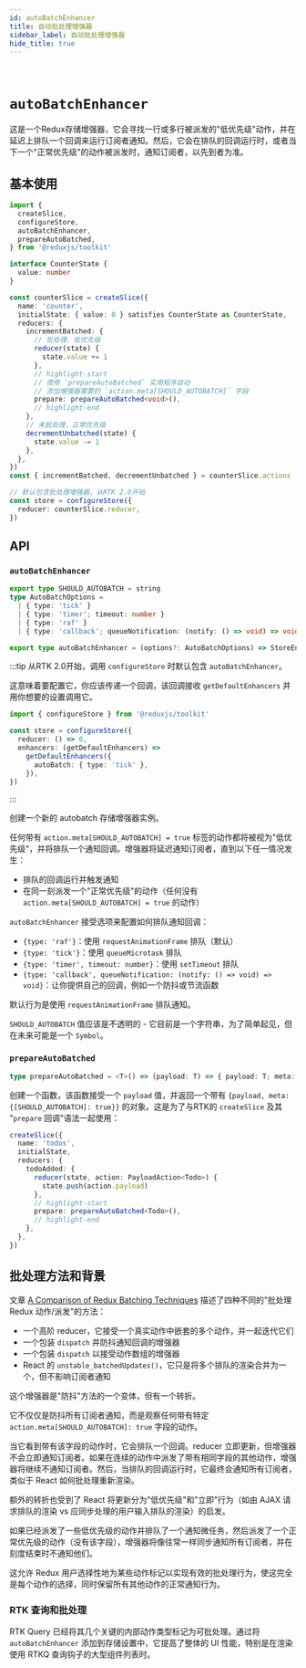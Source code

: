 ```yaml
---
id: autoBatchEnhancer
title: 自动批处理增强器
sidebar_label: 自动批处理增强器
hide_title: true
---
```


&nbsp;

# `autoBatchEnhancer`

这是一个Redux存储增强器，它会寻找一行或多行被派发的"低优先级"动作，并在延迟上排队一个回调来运行订阅者通知。然后，它会在排队的回调运行时，或者当下一个"正常优先级"的动作被派发时，通知订阅者，以先到者为准。

## 基本使用

```ts
import {
  createSlice,
  configureStore,
  autoBatchEnhancer,
  prepareAutoBatched,
} from '@reduxjs/toolkit'

interface CounterState {
  value: number
}

const counterSlice = createSlice({
  name: 'counter',
  initialState: { value: 0 } satisfies CounterState as CounterState,
  reducers: {
    incrementBatched: {
      // 批处理，低优先级
      reducer(state) {
        state.value += 1
      },
      // highlight-start
      // 使用 `prepareAutoBatched` 实用程序自动
      // 添加增强器需要的 `action.meta[SHOULD_AUTOBATCH]` 字段
      prepare: prepareAutoBatched<void>(),
      // highlight-end
    },
    // 未批处理，正常优先级
    decrementUnbatched(state) {
      state.value -= 1
    },
  },
})
const { incrementBatched, decrementUnbatched } = counterSlice.actions

// 默认包含批处理增强器，从RTK 2.0开始
const store = configureStore({
  reducer: counterSlice.reducer,
})
```

## API

### `autoBatchEnhancer`

```ts title="autoBatchEnhancer 签名" no-transpile
export type SHOULD_AUTOBATCH = string
type AutoBatchOptions =
  | { type: 'tick' }
  | { type: 'timer'; timeout: number }
  | { type: 'raf' }
  | { type: 'callback'; queueNotification: (notify: () => void) => void }

export type autoBatchEnhancer = (options?: AutoBatchOptions) => StoreEnhancer
```

:::tip
从RTK 2.0开始，调用 `configureStore` 时默认包含 `autoBatchEnhancer`。

这意味着要配置它，你应该传递一个回调，该回调接收 `getDefaultEnhancers` 并用你想要的设置调用它。

```ts title="使用 getDefaultEnhancers 配置 autoBatchEnhancer"
import { configureStore } from '@reduxjs/toolkit'

const store = configureStore({
  reducer: () => 0,
  enhancers: (getDefaultEnhancers) =>
    getDefaultEnhancers({
      autoBatch: { type: 'tick' },
    }),
})
```

:::

创建一个新的 autobatch 存储增强器实例。

任何带有 `action.meta[SHOULD_AUTOBATCH] = true` 标签的动作都将被视为"低优先级"，并将排队一个通知回调。增强器将延迟通知订阅者，直到以下任一情况发生：

- 排队的回调运行并触发通知
- 在同一刻派发一个"正常优先级"的动作（任何没有 `action.meta[SHOULD_AUTOBATCH] = true` 的动作）

`autoBatchEnhancer` 接受选项来配置如何排队通知回调：

- `{type: 'raf'}`：使用 `requestAnimationFrame` 排队（默认）
- `{type: 'tick'}`：使用 `queueMicrotask` 排队
- `{type: 'timer', timeout: number}`：使用 `setTimeout` 排队
- `{type: 'callback', queueNotification: (notify: () => void) => void}`：让你提供自己的回调，例如一个防抖或节流函数

默认行为是使用 `requestAnimationFrame` 排队通知。

`SHOULD_AUTOBATCH` 值应该是不透明的 - 它目前是一个字符串，为了简单起见，但在未来可能是一个 `Symbol`。

### `prepareAutoBatched`

```ts title="prepareAutoBatched 签名" no-transpile
type prepareAutoBatched = <T>() => (payload: T) => { payload: T; meta: unknown }
```

创建一个函数，该函数接受一个 `payload` 值，并返回一个带有 `{payload, meta: {[SHOULD_AUTOBATCH]: true}}` 的对象。这是为了与RTK的 `createSlice` 及其 "`prepare` 回调"语法一起使用：

```ts no-transpile
createSlice({
  name: 'todos',
  initialState,
  reducers: {
    todoAdded: {
      reducer(state, action: PayloadAction<Todo>) {
        state.push(action.payload)
      },
      // highlight-start
      prepare: prepareAutoBatched<Todo>(),
      // highlight-end
    },
  },
})
```

## 批处理方法和背景

文章 [A Comparison of Redux Batching Techniques](https://blog.isquaredsoftware.com/2020/01/blogged-answers-redux-batching-techniques/) 描述了四种不同的"批处理 Redux 动作/派发"的方法：

- 一个高阶 reducer，它接受一个真实动作中嵌套的多个动作，并一起迭代它们
- 一个包装 `dispatch` 并防抖通知回调的增强器
- 一个包装 `dispatch` 以接受动作数组的增强器
- React 的 `unstable_batchedUpdates()`，它只是将多个排队的渲染合并为一个，但不影响订阅者通知

这个增强器是"防抖"方法的一个变体，但有一个转折。

它不仅仅是防抖所有订阅者通知，而是观察任何带有特定 `action.meta[SHOULD_AUTOBATCH]: true` 字段的动作。

当它看到带有该字段的动作时，它会排队一个回调。reducer 立即更新，但增强器不会立即通知订阅者。如果在连续的动作中派发了带有相同字段的其他动作，增强器将继续不通知订阅者。然后，当排队的回调运行时，它最终会通知所有订阅者，类似于 React 如何批处理重新渲染。

额外的转折也受到了 React 将更新分为"低优先级"和"立即"行为（如由 AJAX 请求排队的渲染 vs 应同步处理的用户输入排队的渲染）的启发。

如果已经派发了一些低优先级的动作并排队了一个通知微任务，然后派发了一个正常优先级的动作（没有该字段），增强器将像往常一样同步通知所有订阅者，并在刻度结束时不通知他们。

这允许 Redux 用户选择性地为某些动作标记以实现有效的批处理行为，使这完全是每个动作的选择，同时保留所有其他动作的正常通知行为。

### RTK 查询和批处理

RTK Query 已经将其几个关键的内部动作类型标记为可批处理。通过将 `autoBatchEnhancer` 添加到存储设置中，它提高了整体的 UI 性能，特别是在渲染使用 RTKQ 查询钩子的大型组件列表时。

